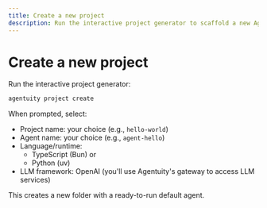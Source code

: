 ```yaml
---
title: Create a new project
description: Run the interactive project generator to scaffold a new Agentuity project
---
```


# Create a new project

Run the interactive project generator:
```bash
agentuity project create
```

When prompted, select:
- Project name: your choice (e.g., `hello-world`)
- Agent name: your choice (e.g., `agent-hello`)
- Language/runtime:
  - TypeScript (Bun) or
  - Python (uv)
- LLM framework: OpenAI (you'll use Agentuity's gateway to access LLM services)

This creates a new folder with a ready-to-run default agent.
